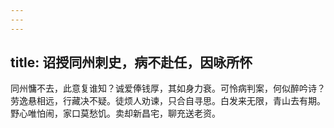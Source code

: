 ```yaml
---
---
---
```

title: 诏授同州刺史，病不赴任，因咏所怀
---



同州慵不去，此意复谁知？诚爱俸钱厚，其如身力衰。可怜病判案，何似醉吟诗？劳逸悬相远，行藏决不疑。徒烦人劝谏，只合自寻思。白发来无限，青山去有期。野心唯怕闹，家口莫愁饥。卖却新昌宅，聊充送老资。